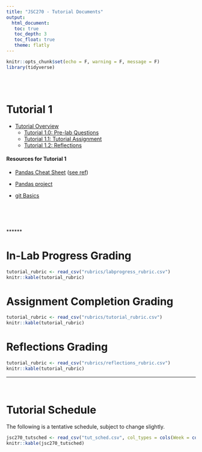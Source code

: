 ```yaml
---
title: "JSC270 - Tutorial Documents"
output: 
  html_document:
   toc: true
   toc_depth: 3
   toc_float: true
   theme: flatly
---
```


```r
knitr::opts_chunk$set(echo = F, warning = F, message = F)
library(tidyverse)
```

<br>
<br>


# Tutorial 1

* [Tutorial Overview]() 
    + [Tutorial 1.0: Pre-lab Questions]()  
    + [Tutorial 1.1: Tutorial Assignment]() 
    + [Tutorial 1.2: Reflections]() 
<br> 

#### Resources for Tutorial 1

- [Pandas Cheat Sheet](docs/Pandas_Cheat_Sheet.pdf) ([see ref](https://github.com/pandas-dev/pandas))

- [Pandas project](https://pandas.pydata.org)

- [git Basics](docs/jsc270-git-basics.pdf)


<br>



<br>
<br>
 ******


# In-Lab Progress Grading

```r
tutorial_rubric <- read_csv("rubrics/labprogress_rubric.csv")
knitr::kable(tutorial_rubric) 
```

# Assignment Completion Grading


```r
tutorial_rubric <- read_csv("rubrics/tutorial_rubric.csv")
knitr::kable(tutorial_rubric) 
```

# Reflections Grading

```r
tutorial_rubric <- read_csv("rubrics/reflections_rubric.csv")
knitr::kable(tutorial_rubric)
```

 ******

<br>

# Tutorial Schedule

The following is a tentative schedule, subject to change slightly.

```r
jsc270_tutsched <- read_csv("tut_sched.csv", col_types = cols(Week = col_character()), na = "null")
knitr::kable(jsc270_tutsched)
```
